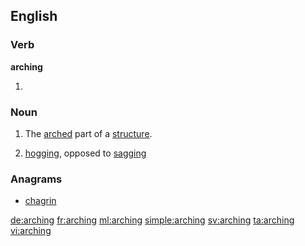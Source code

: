 ==English==

===Verb===
'''arching'''

# {{present participle of|arch}}

===Noun===
{{en-noun}}

# The [[arched]] part of a [[structure]].
# {{context|nautical}} [[hogging]], opposed to [[sagging]]

{{Webster 1913}}

===Anagrams===
* [[chagrin#English|chagrin]]

[[de:arching]]
[[fr:arching]]
[[ml:arching]]
[[simple:arching]]
[[sv:arching]]
[[ta:arching]]
[[vi:arching]]